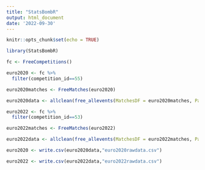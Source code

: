 ```yaml
---
title: "StatsBombR"
output: html_document
date: '2022-09-30'
---
```


```r
knitr::opts_chunk$set(echo = TRUE)
```

```r
library(StatsBombR)
```

```r
fc <- FreeCompetitions()
```

```r
euro2020 <- fc %>%
  filter(competition_id==55)

euro2020matches <- FreeMatches(euro2020)

euro2020data <- allclean(free_allevents(MatchesDF = euro2020matches, Parallel = T))
```

```r
euro2022 <- fc %>%
  filter(competition_id==53)

euro2022matches <- FreeMatches(euro2022)

euro2022data <- allclean(free_allevents(MatchesDF = euro2022matches, Parallel = T))
```

```r
euro2020 <- write.csv(euro2020data,"euro2020rawdata.csv")

euro2022 <- write.csv(euro2022data,"euro2022rawdata.csv")
```









